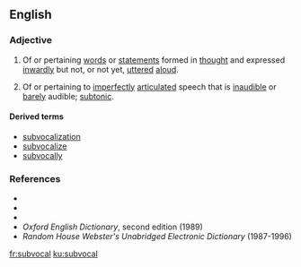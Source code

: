 ==English==

===Adjective===
{{en-adj|-}}

#Of or pertaining [[words]] or [[statements]] formed in [[thought]] and expressed [[inwardly]] but not, or not yet, [[utter]]ed [[aloud]].
#{{context|phonetics|dated|lang=en}} Of or pertaining to [[imperfect]]ly [[articulate]]d speech that is [[inaudible]] or [[barely]] audible; [[subtonic]].

====Derived terms====
*[[subvocalization]]
*[[subvocalize]]
*[[subvocally]]

===References===
*{{R:Webster 1913}}
*{{R:Dictionary.com}}
* {{R:Encarta}}
*''Oxford English Dictionary'', second edition (1989)
*''Random House Webster's Unabridged Electronic Dictionary'' (1987-1996)

[[fr:subvocal]]
[[ku:subvocal]]
